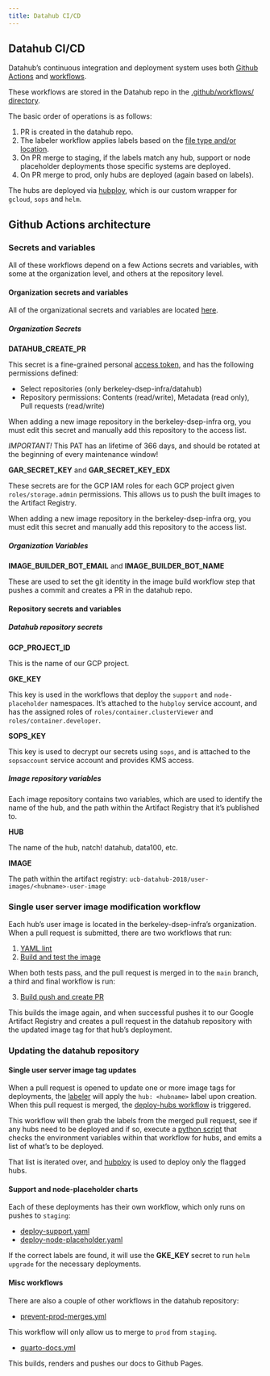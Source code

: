 ```yaml
---
title: Datahub CI/CD
---
```


## Datahub CI/CD 

Datahub's continuous integration and deployment system uses both
[Github Actions](https://github.com/features/actions) and
[workflows](https://docs.github.com/en/actions/writing-workflows).

These workflows are stored in the Datahub repo in the
[.github/workflows/ directory](https://github.com/berkeley-dsep-infra/datahub/tree/staging/.github/workflows).

The basic order of operations is as follows:

1. PR is created in the datahub repo.
2. The labeler workflow applies labels based on the [file type and/or location](https://github.com/berkeley-dsep-infra/datahub/blob/staging/.github/labeler.yml).
3. On PR merge to staging, if the labels match any hub, support or node placeholder deployments those specific systems are deployed.
4. On PR merge to prod, only hubs are deployed (again based on labels).

The hubs are deployed via [hubploy](https://github.com/berkeley-dsep-infra/hubploy),
which is our custom wrapper for `gcloud`, `sops` and `helm`.

## Github Actions architecture

### Secrets and variables

All of these workflows depend on a few Actions secrets and variables, with
some at the organization level, and others at the repository level.

#### Organization secrets and variables

All of the organizational secrets and variables are located [here](https://github.com/organizations/berkeley-dsep-infra/settings/secrets/actions).

##### Organization Secrets

**DATAHUB_CREATE_PR**

This secret is a fine-grained personal [access token](https://docs.github.com/en/authentication/keeping-your-account-and-data-secure/managing-your-personal-access-tokens), and has the following permissions defined:

* Select repositories (only berkeley-dsep-infra/datahub)
* Repository permissions: Contents (read/write), Metadata (read only), Pull requests (read/write)

When adding a new image repository in the berkeley-dsep-infra org, you must
edit this secret and manually add this repository to the access list.

*IMPORTANT!* This PAT has an lifetime of 366 days, and should be rotated at the
beginning of every maintenance window!

**GAR_SECRET_KEY** and **GAR_SECRET_KEY_EDX**

These secrets are for the GCP IAM roles for each GCP project given
`roles/storage.admin` permissions. This allows us to push the built images to
the Artifact Registry.

When adding a new image repository in the berkeley-dsep-infra org, you must
edit this secret and manually add this repository to the access list.

##### Organization Variables

**IMAGE_BUILDER_BOT_EMAIL** and **IMAGE_BUILDER_BOT_NAME**

These are used to set the git identity in the image build workflow step that
pushes a commit and creates a PR in the datahub repo.

#### Repository secrets and variables

##### Datahub repository secrets

**GCP_PROJECT_ID**

This is the name of our GCP project.

**GKE_KEY**

This key is used in the workflows that deploy the `support` and
`node-placeholder` namespaces.  It's attached to the `hubploy` service account,
and has the assigned roles of `roles/container.clusterViewer` and
`roles/container.developer`.

**SOPS_KEY**

This key is used to decrypt our secrets using `sops`, and is attached to the
`sopsaccount` service account and provides KMS access.

##### Image repository variables

Each image repository contains two variables, which are used to identify the
name of the hub, and the path within the Artifact Registry that it's published
to.

**HUB**

The name of the hub, natch!  datahub, data100, etc.

**IMAGE**

The path within the artifact registry:  `ucb-datahub-2018/user-images/<hubname>-user-image`

### Single user server image modification workflow

Each hub's user image is located in the berkeley-dsep-infra's organization.
When a pull request is submitted, there are two workflows that run:

1. [YAML lint](https://github.com/berkeley-dsep-infra/hub-user-image-template/blob/main/.github/workflows/yaml-lint.yaml)
2. [Build and test the image](https://github.com/berkeley-dsep-infra/hub-user-image-template/blob/main/.github/workflows/build-test-image.yaml)

When both tests pass, and the pull request is merged in to the `main` branch,
a third and final workflow is run:

3. [Build push and create PR](https://github.com/berkeley-dsep-infra/hub-user-image-template/blob/main/.github/workflows/build-push-create-pr.yaml)

This builds the image again, and when successful pushes it to our Google
Artifact Registry and creates a pull request in the datahub repository with the
updated image tag for that hub's deployment.

### Updating the datahub repository

#### Single user server image tag updates

When a pull request is opened to update one or more image tags for deployments,
the [labeler](https://github.com/berkeley-dsep-infra/datahub/blob/staging/.github/labeler.yml)
will apply the `hub: <hubname>` label upon creation.  When this pull request is
merged, the [deploy-hubs workflow](https://github.com/berkeley-dsep-infra/datahub/blob/staging/.github/workflows/deploy-hubs.yaml)
is triggered.

This workflow will then grab the labels from the merged pull request, see if
any hubs need to be deployed and if so, execute a [python script](https://github.com/berkeley-dsep-infra/datahub/blob/staging/.github/scripts/determine-hub-deployments.py)
that checks the environment variables within that workflow for hubs, and emits
a list of what's to be deployed.

That list is iterated over, and [hubploy](https://github.com/berkeley-dsep-infra/hubploy)
is used to deploy only the flagged hubs.

#### Support and node-placeholder charts

Each of these deployments has their own workflow, which only runs on pushes to
`staging`:

* [deploy-support.yaml](https://github.com/berkeley-dsep-infra/datahub/blob/staging/.github/workflows/deploy-support.yaml)
* [deploy-node-placeholder.yaml](https://github.com/berkeley-dsep-infra/datahub/blob/staging/.github/workflows/deploy-support.yaml)

If the correct labels are found, it will use the **GKE_KEY** secret to run
`helm upgrade` for the necessary deployments.

#### Misc workflows

There are also a couple of other workflows in the datahub repository:

* [ prevent-prod-merges.yml](https://github.com/berkeley-dsep-infra/datahub/blob/staging/.github/workflows/prevent-prod-merges.yml)

This workflow will only allow us to merge to `prod` from `staging`.

* [quarto-docs.yml](https://github.com/berkeley-dsep-infra/datahub/blob/staging/.github/workflows/quarto-docs.yml)

This builds, renders and pushes our docs to Github Pages.
